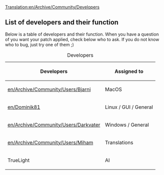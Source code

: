 [[Translation:en/Archive/Community/Developers]]
==List of developers and their function==

Below is a table of developers and their function. When you have a question of you want your patch applied, check below who to ask. If you do not know who to bug, just try one of them ;)

{| border="1"
|+ Developers
|-
! Developers !! Assigned to
|-
|[[en/Archive/Community/Users/Bjarni]] || MacOS
|-
|[[en/Dominik81]] || Linux / GUI / General
|-
|[[en/Archive/Community/Users/Darkvater]] || Windows / General
|-
|[[en/Archive/Community/Users/Miham]] || Translations
|-
|TrueLight || AI
|}